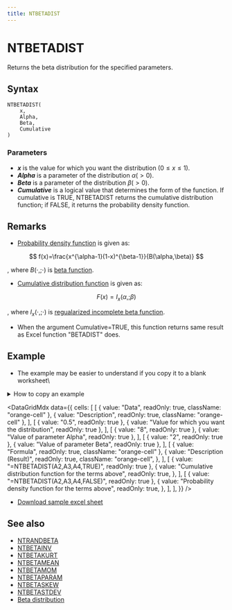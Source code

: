 ```yaml
---
title: NTBETADIST
---
```



# NTBETADIST

Returns the beta distribution for the specified parameters.

## Syntax

```excel
NTBETADIST(
    x,
    Alpha,
    Beta,
    Cumulative
)
```

### Parameters

- **_x_** is the value for which you want the distribution ($0\leq x\leq 1$).
- **_Alpha_** is a parameter of the distribution $\alpha(>0)$.
- **_Beta_** is a parameter of the distribution $\beta(>0)$.
- **_Cumulative_** is a logical value that determines the form of the function. If cumulative is TRUE, NTBETADIST returns the cumulative distribution function; if FALSE, it returns the probability density function.

## Remarks

- [Probability density function](https://www.ntrand.com/glossary/#local_probability) is given as:

$$
  f(x)=\frac{x^{\alpha-1}(1-x)^{\beta-1}}{B(\alpha,\beta)}
$$

, where $B(\cdot,;\cdot)$ is [beta function](https://www.ntrand.com/glossary/#local_Beta).

- [Cumulative distribution function](https://www.ntrand.com/glossary/#local_cumulative) is given as:

$$
  F(x)=I_{x}(\alpha,;\beta)
$$

, where $I_x(\cdot,;\cdot)$ is [regualarized incomplete beta function](https://www.ntrand.com/glossary/#local_Regularized_incomplete_beta).

- When the argument Cumulative=TRUE, this function returns same result as Excel function "BETADIST" does.

## Example

- The example may be easier to understand if you copy it to a blank worksheet\

<details>
  <summary>How to copy an example</summary>

1.  Create a blank workbook or worksheet.
2.  Select the example in the Help topic.

    **Note**  Do not select the row or column headers.

    ![Selecting an example from Help](./../../assets/functions/HowToCopy.png)

    Selecting an example from Help

3.  Press CTRL+C.
4.  In the worksheet, select cell A1, and press CTRL+V.
5.  To switch between viewing the results and viewing the formulas that return the results, press CTRL+` (grave accent), or on the **Tools** menu, point to **Formula Auditing**, and then click **Formula Auditing Mode**.

</details>

<DataGridMdx
  data={{
    cells: [
      [
        { value: "Data", readOnly: true, className: "orange-cell" },
        { value: "Description", readOnly: true, className: "orange-cell" },
      ],
      [
        { value: "0.5", readOnly: true },
        { value: "Value for which you want the distribution", readOnly: true },
      ],
      [
        { value: "8", readOnly: true },
        { value: "Value of parameter Alpha", readOnly: true },
      ],
      [
        { value: "2", readOnly: true },
        { value: "Value of parameter Beta", readOnly: true },
      ],
      [
        { value: "Formula", readOnly: true, className: "orange-cell" },
        {
          value: "Description (Result)",
          readOnly: true,
          className: "orange-cell",
        },
      ],
      [
        { value: "=NTBETADIST(A2,A3,A4,TRUE)", readOnly: true },
        {
          value: "Cumulative distribution function for the terms above",
          readOnly: true,
        },
      ],
      [
        { value: "=NTBETADIST(A2,A3,A4,FALSE)", readOnly: true },
        {
          value: "Probability density function for the terms above",
          readOnly: true,
        },
      ],
    ],
  }}
/>

- [Download sample excel sheet](https://www.ntrand.com/files/NtRand2.zip)

## See also

- [NTRANDBETA](https://www.ntrand.com/ntrandbeta/)
- [NTBETAINV](https://www.ntrand.com/ntbetainv/)
- [NTBETAKURT](https://www.ntrand.com/ntbetakurt/)
- [NTBETAMEAN](https://www.ntrand.com/ntbetamean/)
- [NTBETAMOM](https://www.ntrand.com/ntbetamom/)
- [NTBETAPARAM](https://www.ntrand.com/ntbetaparam/)
- [NTBETASKEW](https://www.ntrand.com/ntbetaskew/)
- [NTBETASTDEV](https://www.ntrand.com/ntbetastdev/)
- [Beta distribution](https://www.ntrand.com/beta-distribution/)
